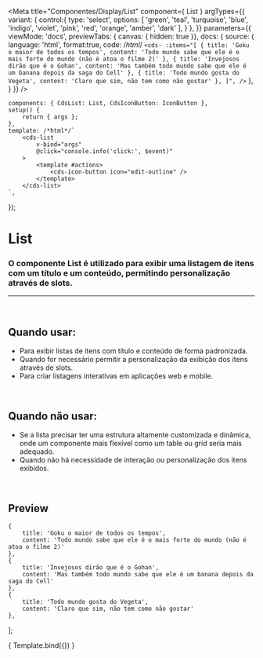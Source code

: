 
<Meta
	title="Componentes/Display/List"
	component={ List }
	argTypes={{
		variant: {
			control:{
				type: 'select',
				options: [
					'green',
					'teal',
					'turquoise',
					'blue',
					'indigo',
					'violet',
					'pink',
					'red',
					'orange',
					'amber',
					'dark'
				],
			}
		},
	}}
	parameters={{
		viewMode: 'docs',
		previewTabs: { canvas: { hidden: true }},
		docs: {
			source: {
				language: 'html',
				format:true,
				code: /*html*/ 
`<cds-
	:items="[
		{
			title: 'Goku o maior de todos os tempos',
			content: 'Todo mundo sabe que ele é o mais forte do mundo (não é atoa o filme 2)'
		},
		{
			title: 'Invejosos dirão que é o Gohan',
			content: 'Mas também todo mundo sabe que ele é um banana depois da saga do Cell'
		},
		{
			title: 'Todo mundo gosta do Vegeta',
			content: 'Claro que sim, não tem como não gostar'
		},
	]",
/>`
			},
		}
	}}
/>

	components: { CdsList: List, CdsIconButton: IconButton },
	setup() {
		return { args };
	},
	template: /*html*/`
		<cds-list
			v-bind="args"
			@click="console.info('click:', $event)"
		>
			<template #actions>
				<cds-icon-button icon="edit-outline" />
			</template>
		</cds-list>
	`,
});

# List

### O componente List é utilizado para exibir uma listagem de itens com um título e um conteúdo, permitindo personalização através de slots.
---
<br />

## Quando usar:
- Para exibir listas de itens com título e conteúdo de forma padronizada.
- Quando for necessário permitir a personalização da exibição dos itens através de slots.
- Para criar listagens interativas em aplicações web e mobile.

<br />

## Quando não usar:
- Se a lista precisar ter uma estrutura altamente customizada e dinâmica, onde um componente mais flexível como um table ou grid seria mais adequado.
- Quando não há necessidade de interação ou personalização dos itens exibidos.

<br />

## Preview

	{
		title: 'Goku o maior de todos os tempos',
		content: 'Todo mundo sabe que ele é o mais forte do mundo (não é atoa o filme 2)'
	},
	{
		title: 'Invejosos dirão que é o Gohan',
		content: 'Mas também todo mundo sabe que ele é um banana depois da saga do Cell'
	},
	{
		title: 'Todo mundo gosta do Vegeta',
		content: 'Claro que sim, não tem como não gostar'
	},
];

<Canvas>
	<Story
		name="List"
		args={{
				items,
				clickable: false,
			}}
	>
		{ Template.bind({}) }
	</Story>
</Canvas>

<ArgsTable story="List" />
